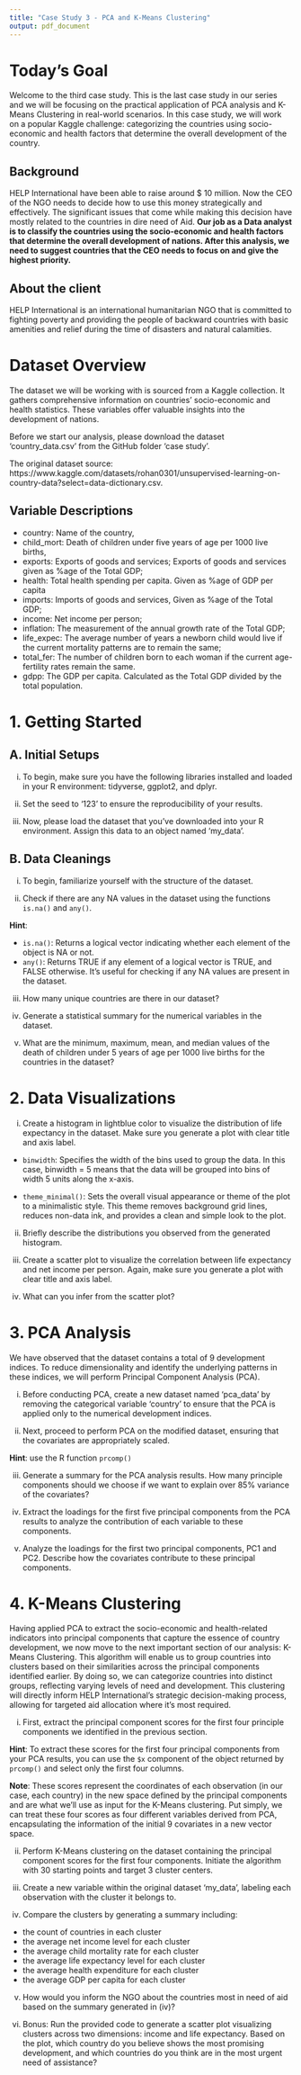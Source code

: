 ```yaml
---
title: "Case Study 3 - PCA and K-Means Clustering"
output: pdf_document
---
```


# Today's Goal

Welcome to the third case study. This is the last case study in our series and we will be focusing on the practical application of PCA analysis and K-Means Clustering in real-world scenarios. In this case study, we will work on a popular Kaggle challenge: categorizing the countries using socio-economic and health factors that determine the overall development of the country.

## Background

HELP International have been able to raise around $ 10 million. Now the CEO of the NGO needs to decide how to use this money strategically and effectively. The significant issues that come while making this decision have mostly related to the countries in dire need of Aid. **Our job as a Data analyst is to classify the countries using the socio-economic and health factors that determine the overall development of nations. After this analysis, we need to suggest countries that the CEO needs to focus on and give the highest priority.**

## About the client

HELP International is an international humanitarian NGO that is committed to fighting poverty and providing the people of backward countries with basic amenities and relief during the time of disasters and natural calamities.

# Dataset Overview

The dataset we will be working with is sourced from a Kaggle collection. It gathers comprehensive information on countries' socio-economic and health statistics. These variables offer valuable insights into the development of nations.

Before we start our analysis, please download the dataset 'country_data.csv' from the GitHub folder 'case study'.

The original dataset source: https://www.kaggle.com/datasets/rohan0301/unsupervised-learning-on-country-data?select=data-dictionary.csv.

## Variable Descriptions

- country: Name of the country,
- child_mort: Death of children under five years of age per 1000 live births,
- exports: Exports of goods and services; Exports of goods and services given as %age of the Total GDP;
- health: Total health spending per capita. Given as %age of GDP per capita
- imports: Imports of goods and services, Given as %age of the Total GDP;
- income: Net income per person;
- inflation: The measurement of the annual growth rate of the Total GDP;
- life_expec: The average number of years a newborn child would live if the current mortality patterns are to remain the same;
- total_fer: The number of children born to each woman if the current age-fertility rates remain the same.
- gdpp: The GDP per capita. Calculated as the Total GDP divided by the total population.

# 1. Getting Started

## A. Initial Setups

(i) To begin, make sure you have the following libraries installed and loaded in your R environment: tidyverse, ggplot2, and dplyr.

(ii) Set the seed to '123' to ensure the reproducibility of your results.

(iii) Now, please load the dataset that you've downloaded into your R environment. Assign this data to an object named 'my_data'.

## B. Data Cleanings

(i) To begin, familiarize yourself with the structure of the dataset.

(ii) Check if there are any NA values in the dataset using the functions `is.na()` and `any()`.

**Hint**:

- `is.na()`: Returns a logical vector indicating whether each element of the object is NA or not.
- `any()`: Returns TRUE if any element of a logical vector is TRUE, and FALSE otherwise. It's useful for checking if any NA values are present in the dataset.

(iii) How many unique countries are there in our dataset?

(iv) Generate a statistical summary for the numerical variables in the dataset.

(v) What are the minimum, maximum, mean, and median values of the death of children under 5 years of age per 1000 live births for the countries in the dataset?

# 2. Data Visualizations

(i) Create a histogram in lightblue color to visualize the distribution of life expectancy in the dataset. Make sure you generate a plot with clear title and axis label.

- `binwidth`: Specifies the width of the bins used to group the data. In this case, binwidth = 5 means that the data will be grouped into bins of width 5 units along the x-axis.

- `theme_minimal()`: Sets the overall visual appearance or theme of the plot to a minimalistic style. This theme removes background grid lines, reduces non-data ink, and provides a clean and simple look to the plot.

(ii) Briefly describe the distributions you observed from the generated histogram.

(iii) Create a scatter plot to visualize the correlation between life expectancy and net income per person. Again, make sure you generate a plot with clear title and axis label.

(iv) What can you infer from the scatter plot?

# 3. PCA Analysis

We have observed that the dataset contains a total of 9 development indices. To reduce dimensionality and identify the underlying patterns in these indices, we will perform Principal Component Analysis (PCA).

(i) Before conducting PCA, create a new dataset named 'pca_data' by removing the categorical variable 'country' to ensure that the PCA is applied only to the numerical development indices.

(ii) Next, proceed to perform PCA on the modified dataset, ensuring that the covariates are appropriately scaled.

**Hint**: use the R function `prcomp()`

(iii) Generate a summary for the PCA analysis results. How many principle components should we choose if we want to explain over 85% variance of the covariates?

(iv) Extract the loadings for the first five principal components from the PCA results to analyze the contribution of each variable to these components.

(v) Analyze the loadings for the first two principal components, PC1 and PC2. Describe how the covariates contribute to these principal components.

# 4. K-Means Clustering

Having applied PCA to extract the socio-economic and health-related indicators into principal components that capture the essence of country development, we now move to the next important section of our analysis: K-Means Clustering. This algorithm will enable us to group countries into clusters based on their similarities across the principal components identified earlier. By doing so, we can categorize countries into distinct groups, reflecting varying levels of need and development. This clustering will directly inform HELP International's strategic decision-making process, allowing for targeted aid allocation where it's most required.

(i) First, extract the principal component scores for the first four principle components we identified in the previous section.

**Hint**: To extract these scores for the first four principal components from your PCA results, you can use the `$x` component of the object returned by `prcomp()` and select only the first four columns.

**Note**: These scores represent the coordinates of each observation (in our case, each country) in the new space defined by the principal components and are what we’ll use as input for the K-Means clustering. Put simply, we can treat these four scores as four different variables derived from PCA, encapsulating the information of the initial 9 covariates in a new vector space.

(ii) Perform K-Means clustering on the dataset containing the principal component scores for the first four components. Initiate the algorithm with 30 starting points and target 3 cluster centers.

(iii) Create a new variable within the original dataset 'my_data', labeling each observation with the cluster it belongs to.

(iv) Compare the clusters by generating a summary including:

- the count of countries in each cluster
- the average net income level for each cluster
- the average child mortality rate for each cluster
- the average life expectancy level for each cluster
- the average health expenditure for each cluster
- the average GDP per capita for each cluster

(v) How would you inform the NGO about the countries most in need of aid based on the summary generated in (iv)?

(vi) Bonus: Run the provided code to generate a scatter plot visualizing clusters across two dimensions: income and life expectancy. Based on the plot, which country do you believe shows the most promising development, and which countries do you think are in the most urgent need of assistance?

